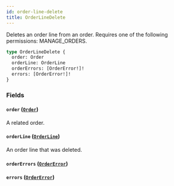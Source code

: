 ```yaml
---
id: order-line-delete
title: OrderLineDelete
---
```


Deletes an order line from an order. Requires one of the following permissions: MANAGE_ORDERS.

```graphql
type OrderLineDelete {
  order: Order
  orderLine: OrderLine
  orderErrors: [OrderError!]!
  errors: [OrderError!]!
}
```

### Fields

#### `order` ([`Order`](../../../developer/api-reference/objects/order))

A related order.

#### `orderLine` ([`OrderLine`](../../../developer/api-reference/objects/order-line))

An order line that was deleted.

#### `orderErrors` ([`OrderError`](../../../developer/api-reference/objects/order-error))

#### `errors` ([`OrderError`](../../../developer/api-reference/objects/order-error))
